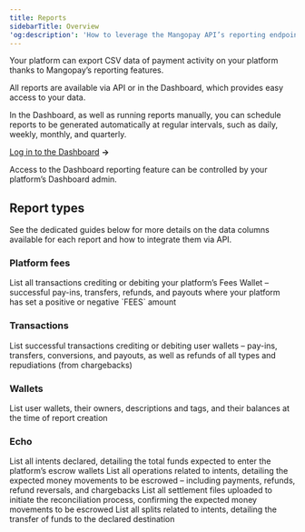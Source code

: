 ```yaml
---
title: Reports
sidebarTitle: Overview
'og:description': 'How to leverage the Mangopay API’s reporting endpoints to get the data you need on transaction activity.'  
---
```


Your platform can export CSV data of payment activity on your platform thanks to Mangopay’s reporting features.

All reports are available via API or in the Dashboard, which provides easy access to your data.

In the Dashboard, as well as running reports manually, you can schedule reports to be generated automatically at regular intervals, such as daily, weekly, monthly, and quarterly.

<a href="" target="_blank">Log in to the Dashboard</a> **&rarr;**

Access to the Dashboard reporting feature can be controlled by your platform’s Dashboard admin.

## Report types

See the dedicated guides below for more details on the data columns available for each report and how to integrate them via API.

### Platform fees

<CardGroup cols={2}>
<Card title="Collected fees" href="/reports/platform-fees">
List all transactions crediting or debiting your platform’s Fees Wallet – successful pay-ins, transfers, refunds, and payouts where your platform has set a positive or negative `FEES` amount
</Card>
</CardGroup>

### Transactions

<CardGroup cols={2}>
<Card title="User wallet transactions" href="/reports/transactions">
List successful transactions crediting or debiting user wallets – pay-ins, transfers, conversions, and payouts, as well as refunds of all types and repudiations (from chargebacks)
</Card>
</CardGroup>

### Wallets

<CardGroup cols={2}>
<Card title="Wallets" href="/reports/wallets">
List user wallets, their owners, descriptions and tags, and their balances at the time of report creation
</Card>
</CardGroup>

### Echo

<CardGroup cols={2}>
<Card title="Intents" href="/reports/echo#intents">
List all intents declared, detailing the total funds expected to enter the platform’s escrow wallets
</Card>
<Card title="Intent actions" href="/reports/echo#intent-actions">
List all operations related to intents, detailing the expected money movements to be escrowed – including payments, refunds, refund reversals, and chargebacks
</Card>
<Card title="Settlements" href="/reports/echo#settlements">
List all settlement files uploaded to initiate the reconciliation process, confirming the expected money movements to be escrowed
</Card>
<Card title="Splits" href="/reports/echo#splits">
List all splits related to intents, detailing the transfer of funds to the declared destination
</Card>
</CardGroup>

